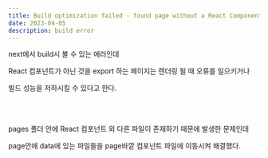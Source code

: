 ```yaml
---
title: Build optimization failed - found page without a React Component as default export in pages
date: 2023-04-05
description: build error
---
```


next에서 build시 볼 수 있는 에러인데

React 컴포넌트가 아닌 것을 export 하는 페이지는 렌더링 될 때 오류를 일으키거나

빌드 성능을 저하시킬 수 있다고 한다.

<br />

<br />

pages 폴더 안에 React 컴포넌트 외 다른 파일이 존재하기 때문에 발생한 문제인데

page안에 data에 있는 파일들을 page바깥 컴포넌트 파일에 이동시켜 해결했다.
